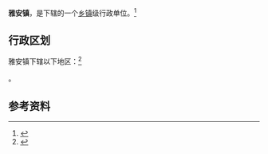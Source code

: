 {{中国乡级行政区|54/24/29/100/000}}

'''雅安镇'''，是{{PRC admin/fullname|54/24/29/100/000|3}}下辖的一个[[乡镇|乡镇]]级行政单位。<ref>{{PRC admin/ref sgc|{{PRC admin/parent|54/24/29/100/000}}}}</ref>

== 行政区划 ==

雅安镇下辖以下地区：<ref>{{PRC admin/ref sgc|54/24/29/100/000}}</ref>

{{PRC admin/children|54/24/29/100/000}}。

== 参考资料 ==

{{reflist}}

{{行政区划小作品}}
{{PRC admin/navcat|54/24/29/100/000}}